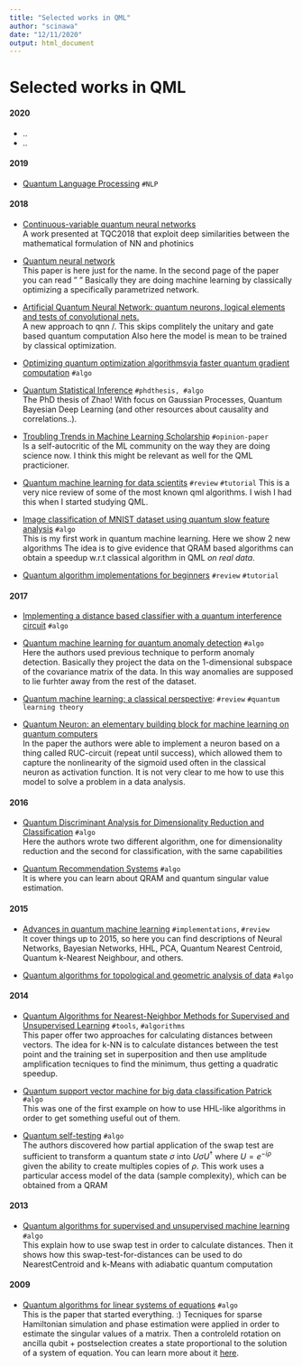 ```yaml
---
title: "Selected works in QML"
author: "scinawa"
date: "12/11/2020"
output: html_document
---
```


# Selected works in QML



#### 2020 {-}

- ..
- ..

#### 2019 {-}

- [Quantum Language Processing](https://arxiv.org/pdf/1902.05162.pdf) `#NLP`


#### 2018 {-}

- [Continuous-variable quantum neural networks](https://arxiv.org/pdf/1806.06871.pdf)  
A work presented at TQC2018 that exploit deep similarities between the mathematical formulation of NN and photinics

- [Quantum neural network]()   
This paper is here just for the name. In the second page of the paper you can read " "
Basically they are doing machine learning by classically optimizing a specifically parametrized network. 

- [Artificial Quantum Neural Network: quantum neurons, logical elements and tests of convolutional nets.](https://arxiv.org/pdf/1806.09664.pdf)   
A new approach to qnn \o/. This skips complitely the unitary and gate based quantum computation
Also here the model is mean to be trained by classical optimization.

- [Optimizing quantum optimization algorithmsvia faster quantum gradient computation](https://arxiv.org/pdf/1711.00465.pdf) `#algo`

- [Quantum Statistical Inference](https://arxiv.org/pdf/1812.04877.pdf) `#phdthesis, #algo`  
The PhD thesis of Zhao! With focus on Gaussian Processes, Quantum Bayesian Deep Learning (and other resources about causality and correlations..).

- [Troubling Trends in Machine Learning Scholarship](https://arxiv.org/pdf/1807.03341.pdf) `#opinion-paper`  
Is a self-autocritic of the ML community on the way they are doing science now. I think this might be relevant as well for the QML practicioner.

- [Quantum machine learning for data scientits](https://arxiv.org/pdf/1804.10068.pdf) `#review`  `#tutorial`
This is a very nice review of some of the most known qml algorithms. I wish I had this when I started studying QML.  

- [Image classification of MNIST dataset using quantum slow feature analysis]() `#algo`  
This is my first work in quantum machine learning. Here we show 2 new algorithms 
The idea is to give evidence that QRAM based algorithms can obtain a speedup w.r.t classical algorithm in QML *on real data*.

- [Quantum algorithm implementations for beginners](https://arxiv.org/pdf/1804.03719.pdf) `#review` `#tutorial`  


<!-- - [Quantum Algorithms for Classification](http://www.youtube.com/watch?v=KTVtMKo3g80) `#video`  -->
<!-- <br> -->
<!-- [![Quantum Algorithms for Classification](http://img.youtube.com/vi/KTVtMKo3g80/0.jpg)](http://www.youtube.com/watch?v=KTVtMKo3g80 "Quantum Algorithms for Classification")  -->


#### 2017 {-}

- [Implementing a distance based classifier with a quantum interference circuit]()  `#algo`  


- [Quantum machine learning for quantum anomaly detection](https://arxiv.org/abs/1710.07405) `#algo`  
Here the authors used previous technique to perform anomaly detection. Basically they project the data on the 1-dimensional subspace of the covariance matrix of the data. In this way anomalies are supposed to lie furhter away from the rest of the dataset. 

- [ Quantum machine learning: a classical perspective](https://arxiv.org/pdf/1707.08561.pdf): `#review` `#quantum learning theory` 

- [Quantum Neuron: an elementary building block for machine learning on quantum computers](https://arxiv.org/pdf/1711.11240.pdf)  
In the paper the authors were able to implement a neuron based on a thing called RUC-circuit (repeat until success), which allowed them to capture the nonlinearity of the sigmoid used often in the classical neuron as activation function. It is not very clear to me how to use this model to solve a problem in a data analysis. 


#### 2016 {-}
- [Quantum Discriminant Analysis for Dimensionality Reduction and Classification]()  `#algo`  
Here the authors wrote two different algorithm, one for dimensionality reduction and the second for classification, with the same capabilities 


- [Quantum Recommendation Systems]() `#algo`  
It is where you can learn about QRAM and quantum singular value estimation. 

#### 2015 {-}

- [Advances in quantum machine learning]( https://arxiv.org/pdf/1512.02900.pdf ) `#implementations`,  `#review`   
It cover things up to 2015, so here you can find descriptions of Neural Networks, Bayesian Networks, HHL, PCA, Quantum Nearest Centroid, Quantum k-Nearest Neighbour, and others.

- [Quantum algorithms for topological and geometric analysis of data]() `#algo`  

#### 2014 {-}

- [Quantum Algorithms for Nearest-Neighbor Methods for Supervised and Unsupervised Learning]() `#tools`, `#algorithms`  
This paper offer two approaches for calculating distances between vectors. 
The idea for k-NN is to calculate distances between the test point and the training set in superposition and then use amplitude amplification tecniques to find the minimum, thus getting a quadratic speedup.
 
- [Quantum support vector machine for big data classification Patrick]() `#algo`  
This was one of the first example on how to use HHL-like algorithms in order to get something useful out of them.  


- [Quantum self-testing]()  `#algo`  
The authors discovered how partial application of the swap test are sufficient to transform a quantum state $\sigma$ into $U\sigma U^\dagger$ where $U=e^{-i\rho}$ given the ability to create multiples copies of $\rho$. 
This work uses a particular access model of the data (sample complexity), which can be obtained from a QRAM 

#### 2013 {-}
- [Quantum algorithms for supervised and unsupervised machine learning](https://arxiv.org/pdf/1307.0411.pdf) `#algo`  
This explain how to use swap test in order to calculate distances. Then it shows how this swap-test-for-distances can be used to do NearestCentroid and k-Means with adiabatic quantum computation 



#### 2009 {-}
- [Quantum algorithms for linear systems of equations]() `#algo`  
This is the paper that started everything. :) Tecniques for sparse Hamiltonian simulation and phase estimation were applied in order to estimate the singular values of a matrix. Then a controleld rotation on ancilla qubit + postselection creates a state proportional to the solution of a system of equation. You can learn more about it [here](HHL). 